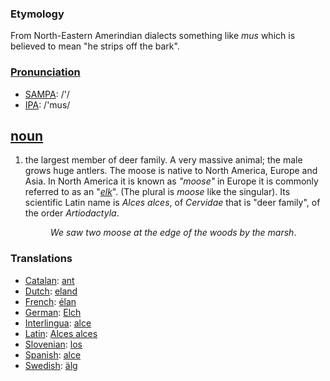 === Etymology ===
From North-Eastern Amerindian dialects something like ''mus'' which is believed to mean "he strips off the bark".

===[[Pronunciation]]===
*[[w:SAMPA|SAMPA]]: /'/
*[[w:IPA|IPA]]: /'mus/

== [[noun]] ==
#the largest member of deer family. A very massive animal; the male grows huge antlers. The moose is native to North America, Europe and Asia. In North America it is known as ''"moose"'' in Europe it is commonly referred to as an "''[[elk]]''". (The plural is ''moose'' like the singular). Its scientific Latin name is ''Alces alces'', of ''Cervidae'' that is "deer family", of the order ''Artiodactyla''.
#:''We saw two moose at the edge of the woods by the marsh''. 

=== Translations ===
*[[Catalan]]: [[ant]]
*[[Dutch]]: [[eland]]
*[[French]]: [[élan]]
*[[German]]: [[Elch]]
*[[Interlingua]]: [[alce]]
*[[Latin]]: [[Alces alces]]
*[[Slovenian]]: [[los]]
*[[Spanish]]: [[alce]]
*[[Swedish]]: [[älg]]